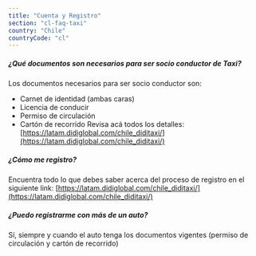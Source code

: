```yaml
---
title: "Cuenta y Registro"
section: "cl-faq-taxi"
country: "Chile"
countryCode: "cl"
---
```


##### ¿Qué documentos son necesarios para ser socio conductor de Taxi?

Los documentos necesarios para ser socio conductor son:

- Carnet de identidad (ambas caras)
- Licencia de conducir
- Permiso de circulación
- Cartón de recorrido
  Revisa acá todos los detalles: [https://latam.didiglobal.com/chile_diditaxi/](https://latam.didiglobal.com/chile_diditaxi/)

##### ¿Cómo me registro?

Encuentra todo lo que debes saber acerca del proceso de registro en el siguiente link:
[https://latam.didiglobal.com/chile_diditaxi/](https://latam.didiglobal.com/chile_diditaxi/)

##### ¿Puedo registrarme con más de un auto?

Sí, siempre y cuando el auto tenga los documentos vigentes (permiso de circulación y cartón de recorrido)
